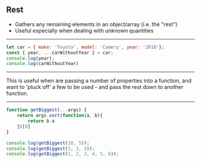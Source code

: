 
## Rest

* Gathers any remaining elements in an object/array (i.e. the "rest")
* Useful especially when dealing with unknown quantities

---


```javascript Object Rest
let car = { make: 'Toyota', model: 'Camery', year: '2018'};
const { year, ...carWithoutYear } = car;
console.log(year);
console.log(carWithoutYear)
```

---

This is useful when are passing a number of properties into a function,
and want to 'pluck off' a few to be used - and pass the rest down
to another function.

---


```javascript Array Rest
function getBiggest(...args) {
    return args.sort(function(a, b){
        return b-a
    })[0]
}

console.log(getBiggest(10, 5));
console.log(getBiggest(3, 3, 3));
console.log(getBiggest(1, 2, 3, 4, 5, 6));
```